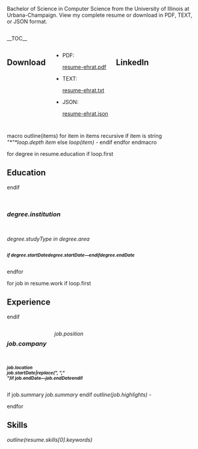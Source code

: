 <!-- Keep the meta description between 150 and 160 characters -->
<metadesc>Bachelor of Science in Computer Science from the University of Illinois at Urbana-Champaign. View my complete resume or download in PDF, TEXT, or JSON format.</metadesc>

<div class="row">

<div class="large-7 push-5 columns">
__TOC__
</div><!--column-->

<div class="large-5 pull-7 columns">

==Download==
* PDF: <html><a target="_blank" href="/resume-ehrat.pdf">resume-ehrat.pdf</a></html>
* TEXT: <html><a target="_blank" href="/resume-ehrat.txt">resume-ehrat.txt</a></html>
* JSON: <html><a target="_blank" href="/resume-ehrat.json">resume-ehrat.json</a></html>

==LinkedIn==
<div style="text-align:center;margin-top:20px">{{MyLinkedInProfileBadge}}</div>

</div><!--column-->

</div><!--row-->

<block>macro outline(items)</block>
<block>for item in items recursive</block>
<block>if item is string</block>
<var>"*"*loop.depth</var> <var>item</var>
<block>else</block>
<var>loop(item) -</var>
<block>endif</block>
<block>endfor</block>
<block>endmacro</block>

<block>for degree in resume.education</block>
<block>if loop.first</block>
== Education ==
<block>endif</block>
<div class="row">
<div class="large-12 columns"><h3><var>degree.institution</var></h3></div>
</div><!--row-->

<div class="row">
<div class="large-9 columns">''<var>degree.studyType</var> in <var>degree.area</var>''</div>
<div class="large-3 columns"><small><b><i><block>if degree.startDate</block><var>degree.startDate</var>&#8212;<block>endif</block><var>degree.endDate</var></i></b></small></div>
</div><!--row-->
<block>endfor</block>

<block>for job in resume.work</block>
<block>if loop.first</block>
== Experience ==
<block>endif</block>
<div class="row">
<div class="large-9 columns"><h3><var>job.company</var></h3>''<var>job.position</var>''</div>
<div class="large-3 columns"><small><b><var>job.location</var><br><var>job.startDate|replace(", ","<br>")</var><block>if job.endDate</block>&#8212;<var>job.endDate</var><block>endif</block></b></small></div>
</div> <!--row-->

<block>if job.summary</block>
<var>job.summary</var>
<block>endif</block>
<var>outline(job.highlights) -</var>

<block>endfor</block>

== Skills ==
<var>outline(resume.skills[0].keywords)</var>

{{hCardHidden}}
